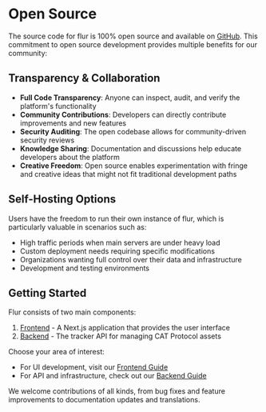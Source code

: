 # Open Source

The source code for flur is 100% open source and available on [GitHub](https://github.com/open-fractal). This commitment to open source development provides multiple benefits for our community:

## Transparency & Collaboration

- **Full Code Transparency**: Anyone can inspect, audit, and verify the platform's functionality
- **Community Contributions**: Developers can directly contribute improvements and new features
- **Security Auditing**: The open codebase allows for community-driven security reviews
- **Knowledge Sharing**: Documentation and discussions help educate developers about the platform
- **Creative Freedom**: Open source enables experimentation with fringe and creative ideas that might not fit traditional development paths

## Self-Hosting Options

Users have the freedom to run their own instance of flur, which is particularly valuable in scenarios such as:

- High traffic periods when main servers are under heavy load
- Custom deployment needs requiring specific modifications
- Organizations wanting full control over their data and infrastructure
- Development and testing environments

## Getting Started

Flur consists of two main components:

1. [Frontend](/docs/open-source/frontend) - A Next.js application that provides the user interface
2. [Backend](/docs/open-source/backend) - The tracker API for managing CAT Protocol assets

Choose your area of interest:
- For UI development, visit our [Frontend Guide](/docs/open-source/frontend)
- For API and infrastructure, check out our [Backend Guide](/docs/open-source/backend)

We welcome contributions of all kinds, from bug fixes and feature improvements to documentation updates and translations.
